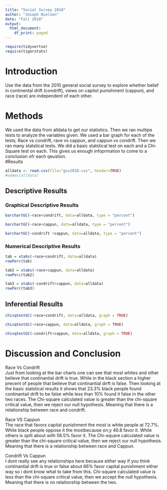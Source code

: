 ```yaml
---
title: "Social Survey 2010"
author: "Joseph Nielsen"
date: "Fall 2018"
output:
  html_document:
    df_print: paged
---
```


```r
require(tidyvertse)
require(tigerstats)

```

# Introduction

<!--In this section you explain what you are trying to show.  Where did the data come from?  What is the research or other question you are trying to answer?!-->

Use the data from the 2010 general social survey to explore whether belief in continental drift (condrift), views on capitol punishment (cappun), and race (race) are independent of each other.

# Methods

<!--Decide on your methods:  use "variable analysis" or other appropriate descriptors.  Make sure to choose at least one graphical method and at least one numerical method.!-->

We used the data from alldata to get our statistics. Then we ran multipe tests to analyze the variables given. We used a bar graph for each of the tests; Race vs condrift, rave vs cappun, and cappun vs condrift. Then we ran many statstical tests. We did a basic statstical test on each and a Chi-Square test on each. This gives us enough infoprmation to come to a conclusion ofr each qeustion.  
#Results

<!--Divide this section into two sub-sections:  One for your descriptive  results and one for your inferential results.!-->

```r
alldata <- read.csv(file="gss2010.csv", header=TRUE)
#names(alldata)
```


## Descriptive Results

### Graphical Descriptive Results

<!--Graphical results here.  Make sure to show your code.  Provide appropriate labels for axes, giving units if possible, and provide a good title for the graph, too.  Use the graphical results to describe the patterns if any that exist in the data as focused toward the research question!-->

```r
barchartGC(~race+condrift, data=alldata, type = "percent") 
```


```r
barchartGC(~race+cappun, data=alldata, type = "percent") 
```

```r
barchartGC(~condrift +cappun, data=alldata, type = "percent")
```

### Numerical Descriptive Results

<!--Numerical results go here. Use the numerical results to describe the patterns if any that exist in the data as focused toward the research question!-->
```r
tab = xtabs(~race+condrift, data=alldata)
rowPerc(tab)
```


```r
tab2 = xtabs(~race+cappun, data=alldata)
rowPerc(tab2)
```

```r
tab3 = xtabs(~condrift+cappun, data=alldata)
rowPerc(tab3)
```

## Inferential Results

<!--State hypothesis clearly.  Make sure your discussion of the inferential test covers all the aspects that the test output produces, such as test statistic, p-value etc.  Make a decision about the null hypothesis, explain the assumptions on which the selected test/procedure was based, and why the chosen procedure satisfys the assumptions and is appropriate to answer the research question!-->


```r
chisqtestGC(~race+condrift, data=alldata, graph = TRUE)
```

```r
chisqtestGC(~race+cappun, data=alldata, graph = TRUE)
```

```r
chisqtestGC(~condrift+cappun, data=alldata, graph = TRUE)
```

# Discussion and Conclusion

<!--Discussion and conclusion here.  If you found a relationship be sure to consider whether the relationship occurs because one of the variavbles causes the other, or whether they perhasps are related for some other reason.  Watch the chapter 6 videos from the GeorgeTown videos collection.!-->

Race Vs Condrift  
  Just from looking at the bar charts one can see that most whites and other believe that continantial drift is true. While in the black section a higher precent of people  that believe that continantial dirft is false. Then looking at the basic statstical results it shows that 23.3% black people found continantail drift to be false while less than 10% found it false in the other two races. The Chi-square calculated value is greater than the chi-square critical value, then we reject our null hypothesis. Meaning that there is a relationship between race and condrift.  
  
Race VS Cappun  
  The race that favors capital punishment the most is white people at 72.7%. While black people oppose it the mostbecause on;y 46.8 favor it. While others is split about with 56.5% favor it. The Chi-square calculated value is greater than the chi-square critical value, then we reject our null hypothesis. Meaning that there is a relationship between race and Cappun. 
    
Condrift Vs Cappun  
  I dont really see any relationships here because either way if you think continantial drift is true or false about 66% favor capital punishment either way so i dont know what to take from this. Chi-square calculated value is less than the chi-square critical value, then we accept the null hypothesis. Meaning that there is no relationship between the two.
  
    